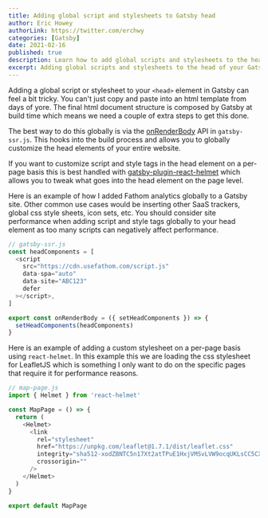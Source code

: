 ```yaml
---
title: Adding global script and stylesheets to Gatsby head
author: Eric Howey
authorLink: https://twitter.com/erchwy
categories: [Gatsby]
date: 2021-02-16
published: true
description: Learn how to add global scripts and stylesheets to the head of your Gatsby website. Discover best practices for optimizing website performance and code.
excerpt: Adding global scripts and stylesheets to the head of your Gatsby website can improve website performance and make your code more maintainable. In this article, we'll show you how to add global scripts and stylesheets to your Gatsby website and provide you with best practices for optimizing website performance.
---
```


Adding a global script or stylesheet to your `<head>` element in Gatsby can feel a bit tricky. You can't just copy and paste into an html template from days of yore. The final html document structure is composed by Gatsby at build time which means we need a couple of extra steps to get this done.

The best way to do this globally is via the [onRenderBody](https://www.gatsbyjs.com/docs/reference/config-files/gatsby-ssr/#onRenderBody) API in `gatsby-ssr.js`. This hooks into the build process and allows you to globally customize the head elements of your entire website.

If you want to customize script and style tags in the head element on a per-page basis this is best handled with [gatsby-plugin-react-helmet](https://www.gatsbyjs.com/plugins/gatsby-plugin-react-helmet/) which allows you to tweak what goes into the head element on the page level.

Here is an example of how I added Fathom analytics globally to a Gatsby site. Other common use cases would be inserting other SaaS trackers, global css style sheets, icon sets, etc. You should consider site performance when adding script and style tags globally to your head element as too many scripts can negatively affect performance.

```js
// gatsby-ssr.js
const headComponents = [
  <script
    src="https://cdn.usefathom.com/script.js"
    data-spa="auto"
    data-site="ABC123"
    defer
  ></script>,
]

export const onRenderBody = ({ setHeadComponents }) => {
  setHeadComponents(headComponents)
}
```

Here is an example of adding a custom stylesheet on a per-page basis using `react-helmet`. In this example this we are loading the css stylesheet for LeafletJS which is something I only want to do on the specific pages that require it for performance reasons.

```js
// map-page.js
import { Helmet } from 'react-helmet'

const MapPage = () => {
  return (
    <Helmet>
      <link
        rel="stylesheet"
        href="https://unpkg.com/leaflet@1.7.1/dist/leaflet.css"
        integrity="sha512-xodZBNTC5n17Xt2atTPuE1HxjVMSvLVW9ocqUKLsCC5CXdbqCmblAshOMAS6/keqq/sMZMZ19scR4PsZChSR7A=="
        crossorigin=""
      />
    </Helmet>
  )
}

export default MapPage
```
